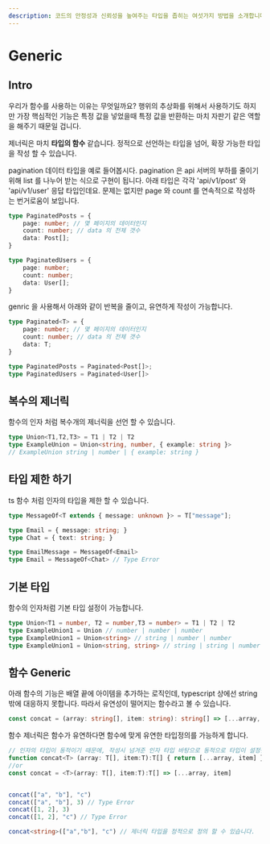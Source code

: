 ```yaml
---
description: 코드의 안정성과 신뢰성을 높여주는 타입을 좁히는 여섯가지 방법을 소개합니다.
---
```


# Generic

## Intro

우리가 함수를 사용하는 이유는 무엇일까요? 행위의 추상화를 위해서 사용하기도 하지만 가장 핵심적인 기능은 특정 값을 넣었을때 특정 값을 반환하는 마치 자판기 같은 역할을 해주기 때문일 겁니다.

제너릭은 마치 **타입의 함수** 같습니다. 정적으로 선언하는 타입을 넘어, 확장 가능한 타입을 작성 할 수 있습니다.

pagination 데이터 타입을 예로 들어봅시다. pagination 은 api 서버의 부하를 줄이기위해 list 를 나누어 받는 식으로 구현이 됩니다. 아래 타입은 각각 'api/v1/post' 와 'api/v1/user' 응답 타입인데요. 문제는 없지만 page 와 count 를 연속적으로 작성하는 번거로움이 보입니다.

```typescript
type PaginatedPosts = {
    page: number; // 몇 페이지의 데이터인지
    count: number; // data 의 전체 갯수
    data: Post[];
}

type PaginatedUsers = {
    page: number;
    count: number;
    data: User[];
}

```

genric 을 사용해서 아래와 같이 반복을 줄이고, 유연하게 작성이 가능합니다.

```typescript
type Paginated<T> = {
    page: number; // 몇 페이지의 데이터인지
    count: number; // data 의 전체 갯수
    data: T;
}

type PaginatedPosts = Paginated<Post[]>;
type PaginatedUsers = Paginated<User[]>

```

## 복수의 제너릭

함수의 인자 처럼 복수개의 제너릭을 선언 할 수 있습니다.

```typescript
type Union<T1,T2,T3> = T1 | T2 | T2
type ExampleUnion = Union<string, number, { example: string }>  
// ExampleUnion string | number | { example: string }
```

## 타입 제한 하기

ts 함수 처럼 인자의 타입을 제한 할 수 있습니다.

```typescript
type MessageOf<T extends { message: unknown }> = T["message"];

type Email = { message: string; }
type Chat = { text: string; }

type EmailMessage = MessageOf<Email>
type Email = MessageOf<Chat> // Type Error
```

## 기본 타입

함수의 인자처럼 기본 타입 설정이 가능합니다.

```typescript
type Union<T1 = number, T2 = number,T3 = number> = T1 | T2 | T2
type ExampleUnion1 = Union // number | number | number
type ExampleUnion1 = Union<string> // string | number | number
type ExampleUnion1 = Union<string, string> // string | string | number
```

## 함수 Generic

아래 함수의 기능은 배열 끝에 아이템을 추가하는 로직인데, typescript 상에선 string 밖에 대응하지 못합니다. 따라서 유연성이 떨어지는 함수라고 볼 수 있습니다.

```typescript
const concat = (array: string[], item: string): string[] => [...array, item]
```

함수 제너릭은 함수가 유연하다면 함수에 맞게 유연한 타입정의를 가능하게 합니다.

```typescript
// 인자의 타입이 동적이기 때문에, 작성시 넘겨준 인자 타입 바탕으로 동적으로 타입이 설정됩니다.
function concat<T> (array: T[], item:T):T[] { return [...array, item] }
//or
const concat = <T>(array: T[], item:T):T[] => [...array, item]


concat(["a", "b"], "c") 
concat(["a", "b"], 3) // Type Error
concat([1, 2], 3)
concat([1, 2], "c") // Type Error

concat<string>(["a","b"], "c") // 제너릭 타입을 정적으로 정의 할 수 있습니다.

```
